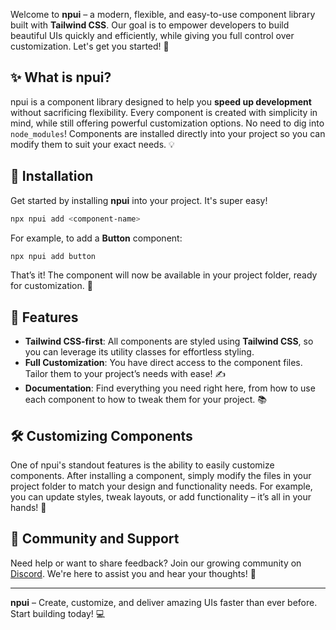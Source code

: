 Welcome to **npui** – a modern, flexible, and easy-to-use component library built with **Tailwind CSS**. Our goal is to empower developers to build beautiful UIs quickly and efficiently, while giving you full control over customization. Let's get you started! 🚀

## ✨ What is npui?

npui is a component library designed to help you **speed up development** without sacrificing flexibility. Every component is created with simplicity in mind, while still offering powerful customization options. No need to dig into `node_modules`! Components are installed directly into your project so you can modify them to suit your exact needs. 💡

## 🔧 Installation

Get started by installing **npui** into your project. It's super easy!

```bash
npx npui add <component-name>
```

For example, to add a **Button** component:

```bash
npx npui add button
```

That’s it! The component will now be available in your project folder, ready for customization. 🎨

## 🧩 Features

- **Tailwind CSS-first**: All components are styled using **Tailwind CSS**, so you can leverage its utility classes for effortless styling.
- **Full Customization**: You have direct access to the component files. Tailor them to your project’s needs with ease! ✍️
- **Documentation**: Find everything you need right here, from how to use each component to how to tweak them for your project. 📚

## 🛠️ Customizing Components

One of npui's standout features is the ability to easily customize components. After installing a component, simply modify the files in your project folder to match your design and functionality needs. For example, you can update styles, tweak layouts, or add functionality – it’s all in your hands! 👐


## 💬 Community and Support

Need help or want to share feedback? Join our growing community on [Discord](#). We're here to assist you and hear your thoughts! 🙌

---

**npui** – Create, customize, and deliver amazing UIs faster than ever before. Start building today! 💻
